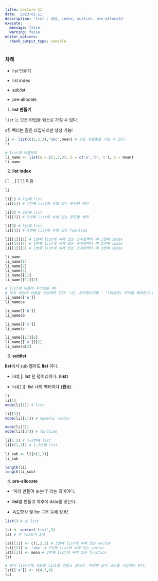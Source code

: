 ```yaml
---
title: Lecture 11
date: '2023-01-11'
description: 'list : 생성, index, sublist, pre-allocate'
execute: 
  message: false
  warning: false
editor_options: 
  chunk_output_type: console
---
```


### 차례

-   list 만들기

-   list index

-   sublist

-   pre-allocate

1.  **list 만들기**

`list` 는 모든 타입을 원소로 가질 수 있다.

cf) 벡터는 같은 타입끼리만 생성 가능!

```r
li <- list(c(1,2,3),"abc",mean) # 모든 자료형을 가질 수 있다. 
li

# list에 이름부여
li_name <- list(a = c(1,2,3), b = c('a','b','c'), c = mean)
li_name
```

2.  **list index**

-   [ ] , \[ \[ \] \] 이용

```r
li

li[1] # 1번째 list 
li[[1]] # 1번째 list에 속해 있는 숫자형 벡터

li[2] # 2번째 list
li[[2]] # 2번째 list에 속해 있는 문자형 벡터

li[3] # 3번째 list
li[[3]] # 3번째 list에 속해 있는 function 

li[[1]][1] # 1번째 list에 속해 있는 숫자형벡터 中 1번째 index
li[[1]][2] # 1번째 list에 속해 있는 숫자형벡터 中 2번째 index
li[[1]][3] # 1번째 list에 속해 있는 숫자형벡터 中 3번째 index

li_name
li_name[1]
li_name[2]
li_name[3]
li_name[[1]]
li_name[[1]][2]

# list에 이름이 주어졌을 떄!
# 숫자 대신에 이름을 기입하면 된다! (단, 문자형이라면 ' '(따옴표) 처리를 해야한다.)
li_name[['a']] 
li_name$a 

li_name[['b']] 
li_name$b 

li_name[['c']]
li_name$c

li_name[[1]][2]
li_name[['a']][2]
li_name$a[2]
```

3.  **sublist**

**list**에서 sub 뽑아도 **list** 이다.

-   list\[ \]: list 한 덩어리이다. (**list**)

-   list\[\[ \]\]: list 내의 벡터이다.(**원소**)

```r
li
li[1] 
mode(li[1]) # list 

li[[1]]
mode(li[[1]]) # numeric vector

mode(li[3])
mode(li[[3]]) # function 

li[1:2] # 1~2번째 list 
li[c(1,3)] # 1,3번째 list 
   
li_sub <- li[c(1,3)]
li_sub

length(li)
length(li_sub)
```

4.  **pre-allocate**

-   '미리 만들어 놓는다' 라는 의미이다.

-   **list**를 만들고 이후에 data를 넣는다.

-   속도향상 및 for 구문 등에 활용!

```r
list() # 빈 list 

lst <- vector('list',3) 
lst # 빈 리스트가 3개 

lst[[1]] <- c(1,2,3) # 1번째 list에 속해 있는 vector
lst[[2]] <- 'abc' # 2번째 list에 속해 있는 vector
lst[[3]] <- mean # 3번째 list에 속해 있는 function
lst 

# 만약 list안에 새로운 list를 만들고 싶다면, 아래와 같이 코드를 기입하면 된다. 
lst[['a']] <- c(4,5,6)
lst
```
